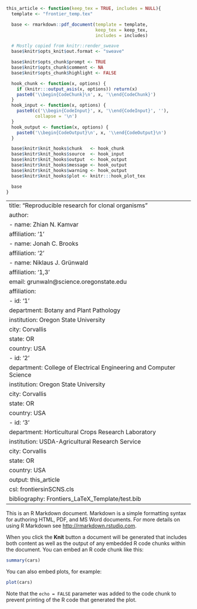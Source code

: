 ```r
this_article <- function(keep_tex = TRUE, includes = NULL){
  template <- "frontier_temp.tex"

  base <- rmarkdown::pdf_document(template = template,
                                  keep_tex = keep_tex,
                                  includes = includes)

  # Mostly copied from knitr::render_sweave
  base$knitr$opts_knit$out.format <- "sweave"

  base$knitr$opts_chunk$prompt <- TRUE
  base$knitr$opts_chunk$comment <- NA
  base$knitr$opts_chunk$highlight <- FALSE

  hook_chunk <- function(x, options) {
    if (knitr:::output_asis(x, options)) return(x)
    paste0('\\begin{CodeChunk}\n', x, '\\end{CodeChunk}')
  }
  hook_input <- function(x, options) {
    paste0(c('\\begin{CodeInput}', x, '\\end{CodeInput}', ''),
           collapse = '\n')
  }
  hook_output <- function(x, options) {
    paste0('\\begin{CodeOutput}\n', x, '\\end{CodeOutput}\n')
  }

  base$knitr$knit_hooks$chunk   <- hook_chunk
  base$knitr$knit_hooks$source  <- hook_input
  base$knitr$knit_hooks$output  <- hook_output
  base$knitr$knit_hooks$message <- hook_output
  base$knitr$knit_hooks$warning <- hook_output
  base$knitr$knit_hooks$plot <- knitr:::hook_plot_tex

  base
}
```


---
title: "Reproducible research for clonal organisms"
author:
  - name: Zhian N. Kamvar
    affiliation: '1'
  - name: Jonah C. Brooks
    affiliation: '2'
  - name: Niklaus J. Grünwald
  	affiliation: '1,3'
  	email: grunwaln@science.oregonstate.edu
affiliation:
  - id: '1'
    department: Botany and Plant Pathology
    institution: Oregon State University
    city: Corvallis
    state: OR
    country: USA
  - id: '2' 
    department: College of Electrical Engineering and Computer Science
    institution: Oregon State University
    city: Corvallis
    state: OR
    country: USA
  - id: '3' 
    department: Horticultural Crops Research Laboratory
    institution: USDA-Agricultural Research Service
    city: Corvallis
    state: OR
    country: USA
output: this_article
csl: frontiersinSCNS.cls
bibliography: Frontiers_LaTeX_Template/test.bib
---

This is an R Markdown document. Markdown is a simple formatting syntax for authoring HTML, PDF, and MS Word documents. For more details on using R Markdown see <http://rmarkdown.rstudio.com>.

When you click the **Knit** button a document will be generated that includes both content as well as the output of any embedded R code chunks within the document. You can embed an R code chunk like this:

```r
summary(cars)
```

You can also embed plots, for example:

```r
plot(cars)
```

Note that the `echo = FALSE` parameter was added to the code chunk to prevent printing of the R code that generated the plot.
